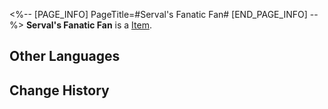 <%-- [PAGE_INFO]
PageTitle=#Serval's Fanatic Fan#
[END_PAGE_INFO] --%>
{{Item Infobox
|id          = 250115
|image       = Item Serval's Fanatic Fan.png
|type        = 
|invCategory = 
|rarity      = 3
|effect      = 
|description = 
}}
'''Serval's Fanatic Fan''' is a [[Item]].

==Other Languages==
{{Other Languages
|en   = Serval's Fanatic Fan
|zhs  = 希露瓦的狂热粉丝
|zht  = 希露瓦的狂熱粉絲
|ja   = セーバルの狂熱ファン
|ko   = 서벌에 열광하는 팬
|es   = Fan acérrima de Serval
|fr   = Admiratrice fanatique de Serval
|ru   = Ярая поклонница Сервал
|th   = แฟนคลับตัวจี๊ดของ Serval
|vi   = Fan Cuồng Của Serval
|de   = Servals fanatischer Fan
|id   = Penggemar Fanatik Serval
|pt   = Fã Fanática da Serval
}}

==Change History==
{{Change History|1.1}}